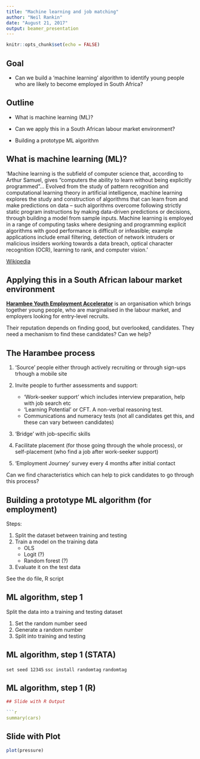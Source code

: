 ```yaml
---
title: "Machine learning and job matching"
author: "Neil Rankin"
date: "August 21, 2017"
output: beamer_presentation
---
```


```r
knitr::opts_chunk$set(echo = FALSE)
```

## Goal

- Can we build a 'machine learning' algorithm to identify young people who are likely to become employed in South Africa?


## Outline

- What is machine learning (ML)?

- Can we apply this in a South African labour market environment?

- Building a prototype ML algorithm


## What is machine learning (ML)?

'Machine learning is the subfield of computer science that, according to Arthur Samuel, gives "computers the ability to learn without being explicitly programmed"... Evolved from the study of pattern recognition and computational learning theory in artificial intelligence, machine learning explores the study and construction of algorithms that can learn from and make predictions on data – such algorithms overcome following strictly static program instructions by making data-driven predictions or decisions, through building a model from sample inputs. Machine learning is employed in a range of computing tasks where designing and programming explicit algorithms with good performance is difficult or infeasible; example applications include email filtering, detection of network intruders or malicious insiders working towards a data breach, optical character recognition (OCR), learning to rank, and computer vision.'

[Wikipedia](https://en.wikipedia.org/wiki/Machine_learning)

## Applying this in a South African labour market environment

**[Harambee Youth Employment Accelerator](http://harambee.co.za/harambee/)** is an organisation which brings together young people, who are marginalised in the labour market, and employers looking for entry-level recruits.

Their reputation depends on finding good, but overlooked, candidates. They need a mechanism to find these candidates? Can we help?


## The Harambee process

1. 'Source' people either through actively recruiting or through sign-ups trhough a mobile site
2. Invite people to further assessments and support:

    + 'Work-seeker support' which includes interview preparation, help with job search etc
    + 'Learning Potential' or CFT. A non-verbal reasoning test.
    + Communications and numeracy tests (not all candidates get this, and these can vary between candidates)
3. 'Bridge' with job-specific skills
4. Facilitate placement (for those going through the whole process), or self-placement (who find a job after work-seeker support)
5. 'Employment Journey' survey every 4 months after initial contact

Can we find characteristics which can help to pick candidates to go through this process?

## Building a prototype ML algorithm (for employment)

Steps: 
 
 1. Split the dataset between training and testing
 2. Train a model on the training data
    + OLS
    + Logit (?)
    + Random forest (?)
 3. Evaluate it on the test data
 
See the do file, R script
 

## ML algorithm, step 1

Split the data into a training and testing dataset
 
1. Set the random number seed
2. Generate a random number
3. Split into training and testing

## ML algorithm, step 1 (STATA)

`set seed 12345` 
`ssc install randomtag` 
`randomtag` 

## ML algorithm, step 1 (R)


```r


## Slide with R Output

```r
summary(cars)
```

## Slide with Plot

```r
plot(pressure)
```

